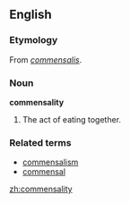 ==English==

===Etymology===
From {{etyl|ML.}} ''[[commensalis]]''.

===Noun===
'''commensality'''

# {{obsolete}} The act of eating together.

===Related terms===
*[[commensalism]]
*[[commensal]]

[[zh:commensality]]